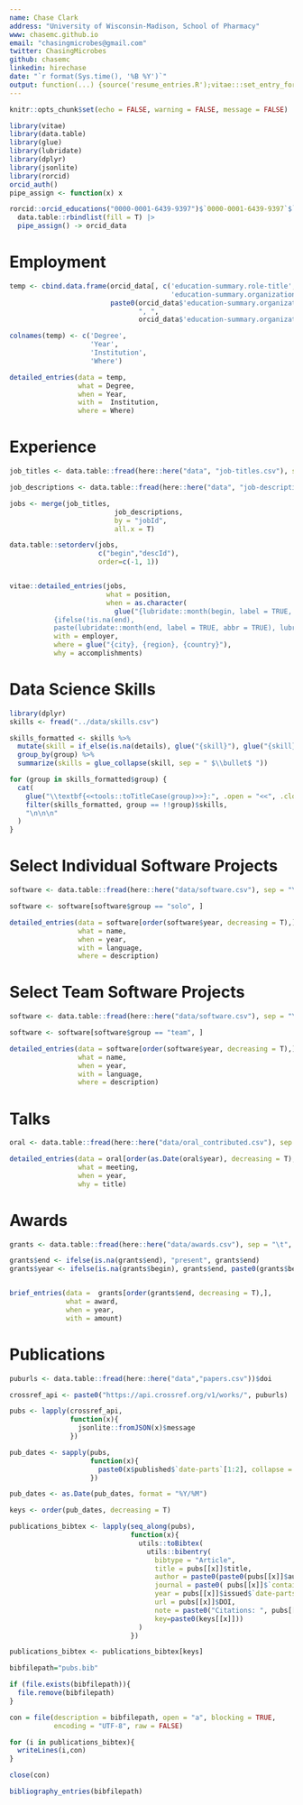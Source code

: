 ```yaml
---
name: Chase Clark
address: "University of Wisconsin-Madison, School of Pharmacy"
www: chasemc.github.io
email: "chasingmicrobes@gmail.com"
twitter: ChasingMicrobes
github: chasemc
linkedin: hirechase
date: "`r format(Sys.time(), '%B %Y')`"
output: function(...) {source('resume_entries.R');vitae:::set_entry_formats(resume_entries);vitae::cv_document(..., template = "resume_template.tex", citation_package = "biblatex")}
---
```



```r
knitr::opts_chunk$set(echo = FALSE, warning = FALSE, message = FALSE)

library(vitae)
library(data.table)
library(glue)
library(lubridate)
library(dplyr)
library(jsonlite)
library(rorcid)
orcid_auth()
pipe_assign <- function(x) x
```


```r
rorcid::orcid_educations("0000-0001-6439-9397")$`0000-0001-6439-9397`$`affiliation-group`$summaries |>
  data.table::rbindlist(fill = T) |>
  pipe_assign() -> orcid_data
```

# Employment

```r
temp <- cbind.data.frame(orcid_data[, c('education-summary.role-title','education-summary.end-date.year.value',
                                        'education-summary.organization.name')], 
                         paste0(orcid_data$'education-summary.organization.address.city',
                                ", ",
                                orcid_data$'education-summary.organization.address.region' ))

colnames(temp) <- c('Degree',
                    'Year',
                    'Institution',
                    'Where')

detailed_entries(data = temp,
                 what = Degree, 
                 when = Year,
                 with =  Institution,
                 where = Where)
```

# Experience

```r
job_titles <- data.table::fread(here::here("data", "job-titles.csv"), sep = "\t")

job_descriptions <- data.table::fread(here::here("data", "job-descriptions.csv"), sep = ",")

jobs <- merge(job_titles, 
                          job_descriptions, 
                          by = "jobId", 
                          all.x = T) 

data.table::setorderv(jobs,
                      c("begin","descId"),
                      order=c(-1, 1))


vitae::detailed_entries(jobs,
                        what = position,
                        when = as.character(
                          glue("{lubridate::month(begin, label = TRUE, abbr = TRUE)} {lubridate::year(begin)} - 
           {ifelse(!is.na(end), 
           paste(lubridate::month(end, label = TRUE, abbr = TRUE), lubridate::year(end)), 'present')}")),
           with = employer,
           where = glue("{city}, {region}, {country}"),
           why = accomplishments)
```
\newpage

# Data Science Skills

```r
library(dplyr)
skills <- fread("../data/skills.csv")

skills_formatted <- skills %>% 
  mutate(skill = if_else(is.na(details), glue("{skill}"), glue("{skill} ({details})"))) %>% 
  group_by(group) %>% 
  summarize(skills = glue_collapse(skill, sep = " $\\bullet$ "))
```

```r
for (group in skills_formatted$group) {
  cat(
    glue("\\textbf{<<tools::toTitleCase(group)>>}:", .open = "<<", .close = ">>"),
    filter(skills_formatted, group == !!group)$skills,
    "\n\n\n"
  )
}
```

# Select Individual Software Projects

```r

software <- data.table::fread(here::here("data/software.csv"), sep = "\t")

software <- software[software$group == "solo", ]

detailed_entries(data = software[order(software$year, decreasing = T),],
                 what = name,
                 when = year,
                 with = language,
                 where = description)
```

# Select Team Software Projects

```r

software <- data.table::fread(here::here("data/software.csv"), sep = "\t")

software <- software[software$group == "team", ]

detailed_entries(data = software[order(software$year, decreasing = T),], 
                 what = name,
                 when = year,
                 with = language,
                 where = description)

```

# Talks

```r

oral <- data.table::fread(here::here("data/oral_contributed.csv"), sep = "\t")

detailed_entries(data = oral[order(as.Date(oral$year), decreasing = T),],
                 what = meeting, 
                 when = year,
                 why = title)
```

# Awards

```r

grants <- data.table::fread(here::here("data/awards.csv"), sep = "\t", fill=T)

grants$end <- ifelse(is.na(grants$end), "present", grants$end)
grants$year <- ifelse(is.na(grants$begin), grants$end, paste0(grants$begin, "-", grants$end))


brief_entries(data =  grants[order(grants$end, decreasing = T),],
              what = award,
              when = year,
              with = amount)

```

# Publications

```r

puburls <- data.table::fread(here::here("data","papers.csv"))$doi

crossref_api <- paste0("https://api.crossref.org/v1/works/", puburls)

pubs <- lapply(crossref_api, 
               function(x){
                 jsonlite::fromJSON(x)$message
               })

pub_dates <- sapply(pubs, 
                    function(x){
                      paste0(x$published$`date-parts`[1:2], collapse = "/")
                    })

pub_dates <- as.Date(pub_dates, format = "%Y/%M")

keys <- order(pub_dates, decreasing = T)

publications_bibtex <- lapply(seq_along(pubs), 
                              function(x){
                                utils::toBibtex(
                                  utils::bibentry(
                                    bibtype = "Article",
                                    title = pubs[[x]]$title,
                                    author = paste0(paste0(pubs[[x]]$author$given, " ", pubs[[x]]$author$family), collapse = ", "),
                                    journal = paste0( pubs[[x]]$`container-title`, ". Citations: ", pubs[[x]]$`is-referenced-by-count`),
                                    year = pubs[[x]]$issued$`date-parts`[[1]],
                                    url = pubs[[x]]$DOI,
                                    note = paste0("Citations: ", pubs[[x]]$`is-referenced-by-count`),
                                    key=paste0(keys[[x]]))
                                )
                              })

publications_bibtex <- publications_bibtex[keys]

bibfilepath="pubs.bib"

if (file.exists(bibfilepath)){
  file.remove(bibfilepath)
}

con = file(description = bibfilepath, open = "a", blocking = TRUE,
           encoding = "UTF-8", raw = FALSE)

for (i in publications_bibtex){
  writeLines(i,con)
}

close(con)

```

```r


bibliography_entries(bibfilepath)

```


